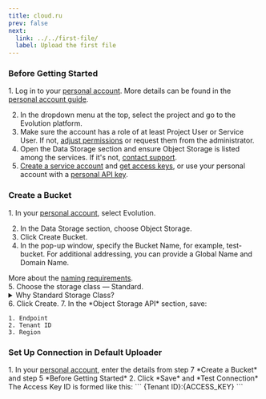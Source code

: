 ```yaml
---
title: cloud.ru
prev: false
next:
  link: ../../first-file/
  label: Upload the first file
---
```


### Before Getting Started

<Steps>
  1. Log in to your <a href="https://console.sbercloud.ru/?_gl=1*1n8gks*_gcl_au*MTU5OTIwMzA5OC4xNzI0Njc4Njkz" target="blank">personal account</a>.
  More details can be found in the <a href="https://cloud.ru/docs/console/ug/topics/guides__auth.html" target="blank">personal account guide</a>.

  2. In the dropdown menu at the top, select the project and go to the Evolution platform.
  3. Make sure the account has a role of at least Project User or Service User. If not, <a href="https://cloud.ru/docs/administration/ug/topics/guides__employees.html" target="blank">adjust permissions</a> or request them from the administrator.
  4. Open the Data Storage section and ensure Object Storage is listed among the services. If it's not, <a href="https://cloud.ru/docs/s3e/ug/contacts/technical-support.html" target="blank">contact support</a>.
  5. <a href="https://cloud.ru/docs/console_api/ug/topics/guides__service_accounts_create.html" target="_blank">Create a service account</a> and <a href="https://cloud.ru/docs/console_api/ug/topics/guides__service_accounts_key.html" target="_blank">get access keys</a>, or use your personal account with a <a href="https://cloud.ru/docs/console_api/ug/topics/guides__api_key.html" target="_blank">personal API key</a>.

</Steps>

### Create a Bucket

<Steps>
  1. In your <a href="https://console.sbercloud.ru/?_gl=1*19coecb*_gcl_au*MTU5OTIwMzA5OC4xNzI0Njc4Njkz" target="blank">personal account</a>, select Evolution.

  2. In the Data Storage section, choose Object Storage.
  3. Click Create Bucket.
  4. In the pop-up window, specify the Bucket Name, for example, test-bucket. For additional addressing, you can provide a Global Name and Domain Name.
</Steps>

<Aside title="Note">
  More about the <a href="https://cloud.ru/docs/s3e/ug/topics/guides__bucket-create.html#guides-bucket-create-name-bucket-requirements" target="blank">naming requirements</a>.
</Aside>

<Steps>
  5. Choose the storage class — Standard.
</Steps>

<details>
  <summary>Why Standard Storage Class?</summary>
  Standard storage has a <a href="https://cloud.ru/docs/s3e/ug/topics/overview__free-tier.html" target="_blank">free usage tier</a>.
  It is suitable for storing frequently accessed data like media, emails, and documents.

  If you're uploading infrequently used backups or archives, choose cold or frozen storage.

  Storage costs, outgoing traffic, and operations are calculated according to the <a href="https://cloud.ru/docs/s3e/ug/topics/pricing.html" target="blank">pricing rules</a>.
</details>

<Steps>
  6. Click Create.
  7. In the *Object Storage API* section, save:
</Steps>

```
1. Endpoint
2. Tenant ID
3. Region
```

### Set Up Connection in Default Uploader

<Steps>
  1. In your <a href="https://admin.defaultuploader.com">personal account</a>, enter the details from step 7 *Create a Bucket* and step 5 *Before Getting Started*
  2. Click *Save* and *Test Connection*
</Steps>

<Aside title="Note">
  The Access Key ID is formed like this:
  ```
  {Tenant ID}:{ACCESS_KEY}
  ```
</Aside>